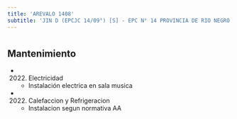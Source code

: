 ```yaml
---
title: 'AREVALO 1408'
subtitle: 'JIN D (EPCJC 14/09°) [S] - EPC N° 14 PROVINCIA DE RIO NEGRO - CENOF CENTRO AREVALO'
---
```


#


## Mantenimiento

*  (2022) Electricidad 
    + Instalación electrica en sala musica

*  (2022) Calefaccion y Refrigeracion 
    + Instalacion segun normativa AA



